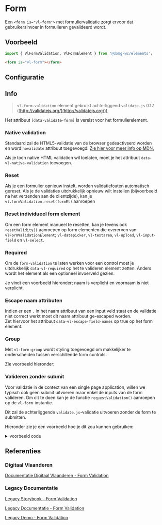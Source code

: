 
# Form

<CustomDocMetaData id="elements-form" />

Een `<form is="vl-form">` met formuliervalidatie zorgt ervoor dat gebruikersinvoer in formulieren gevalideerd wordt.


## Voorbeeld

```js
import { VlFormValidation, VlFormElement } from '@domg-wc/elements';
```

```html
<form is="vl-form"></form>
```

<Canvas of={VlFormStories.FormDefault} />


## Configuratie

<ArgTypes of={VlFormStories.FormDefault} />


## Info

> `vl-form-validation` element gebruikt achterliggend `validate.js` 0.12 ([http://validatejs.org/](http://validatejs.org/)).

Het attribuut `[data-validate-form]` is vereist voor het formulierelement.

<Canvas of={VlFormStories.FormValidationDefault} />

### Native validation

Standaard zal de HTML5-validatie van de browser gedeactiveerd worden en word `novalidate` attribuut toegevoegd.
[Zie hier voor meer info op MDN.](https://developer.mozilla.org/en-US/docs/Web/HTML/Element/form#novalidate)

Als je toch native HTML validation wil toelaten, moet je het attribuut `data-vl-native-validation` toevoegen.

### Reset

Als je een formulier opnieuw instelt, worden validatiefouten automatisch gereset. Als je de validaties uitdrukkelijk
opnieuw wilt instellen (bijvoorbeeld na het verzenden aan de clientzijde), kan je `vl.formValidation.reset(formEl)`
aanroepen

### Reset individueel form element

Om een form element manueel te resetten, kan je tevens ook `resetValidity()` aanroepen op form elementen die overerven
van `vlFormValidationElement`; `vl-datepicker`, `vl-textarea`, `vl-upload`, `vl-input-field` en `vl-select`.

### Required

Om de `form-validation` te laten werken voor een control moet je uitdrukkelijk `data-vl-required` op het te valideren
element zetten. Anders wordt het element als een optioneel invoerveld gezien.

Je vindt een voorbeeld hieronder; naam is verplicht en voornaam is niet verplicht.

<Canvas of={VlFormStories.FormValidationOptional} />

### Escape naam attributen

Indien er een `.` in het naam attribuut van een input veld staat en de validatie niet correct werkt moet dit naam
attribuut ge-escaped worden.<br/>
Zet hiervoor het attribuut `data-vl-escape-field-names` op true op het form element.

<Canvas of={VlFormStories.FormValidationDefault} />

### Group

Met `vl-form-group` wordt styling toegevoegd om makkelijker te onderscheiden tussen verschillende form controls.

Zie voorbeeld hieronder:

<Canvas of={VlFormStories.FormGroupDefault} />

### Valideren zonder submit

Voor validatie in de context van een single page application, willen we typisch ook geen submit uitvoeren maar enkel
de inputs van de form valideren. Om dit te doen kan je de functie `requestValidation()` aanroepen op de
`vl-form`-instantie.

Dit zal de achterliggende `validate.js`-validatie uitvoeren zonder de form te submitten.

Hieronder zie je een voorbeeld hoe je dit zou kunnen gebruiken:

<details>
<summary>voorbeeld code</summary>
<Source
    language="js"
    format={true}
    dark
    code={`
    // form instantie ophalen
    const vlForm = document.querySelector('form[is="vl-form"]#eerste-form');
    // valideren zonder submit
    vlForm.requestValidation();
    // native "checkValidity()" methode geeft validiteit de form terug
    console.log('vlForm.checkValidity', vlForm.checkValidity());`}
></Source>
</details>


## Referenties

### Digitaal Vlaanderen

[Documentatie Digitaal Vlaanderen - Form Validation](https://overheid.vlaanderen.be/webuniversum/v3/documentation/forms/vl-ui-form-validation)

### Legacy Documentatie

[Legacy Storybook - Form Validation](https://webcomponenten.omgeving.vlaanderen.be/storybook/?path=/docs/native-elements-vl-form--with-validation)

[Legacy Documentatie - Form Validation](https://webcomponenten.omgeving.vlaanderen.be/doc/VlForm.html)

[Legacy Demo - Form Validation](https://webcomponenten.omgeving.vlaanderen.be/demo/vl-form.html)
